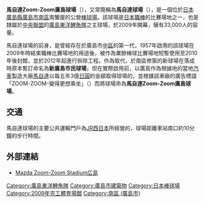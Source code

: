{{Infobox Stadium
|stadium_name=馬自達Zoom-Zoom廣島球場<br>{{lang|ja|MAZDA Zoom-Zoom スタジアム広島}}
|nickname=馬自達球場
|former_names=新廣島市民球場
|image=[[File:MAZDA_Zoom-Zoom_Stadium_Hiroshima_facade.jpg|280px]]<br><small>球場外觀</small><br>[[File:MAZDA_Zoom-Zoom_Stadium_Hiroshima.jpg|280px]]<br><small>自2樓看台俯瞰內野</small>
|location=[[廣島縣|廣島縣]][[廣島市|廣島市]][[南區_(廣島市)|南區]]
|opened=2009年4月10日
|owner=廣島市
|operator=[[廣島東洋鯉魚|廣島東洋鯉魚]]
|main_contractors=[[五洋建設|五洋建設]]<br />{{link-ja|增岡組|増岡組}}
|seating_capacity=33,000
|dimensions=
左外野：101 m<br />中外野：122 m<br />右外野：100 m
}}
'''馬自達Zoom-Zoom廣島球場'''（{{lang-ja|MAZDA Zoom-Zoom スタジアム広島}}），又常簡稱為'''馬自達球場'''（{{lang|ja|マツダスタジアム}}），是一個位於[[日本|日本]][[廣島縣|廣島縣]][[廣島市|廣島市]][[南區_(廣島市)|南區]]南蟹屋的公營[[棒球場|棒球場]]。該球場是[[日本職棒|日本職棒]]的比賽場地之一，也是隸屬於[[中央聯盟|中央聯盟]]的[[廣島東洋鯉魚|廣島東洋鯉魚隊]]之主球場，於2009年開幕，擁有33,000人的容量。

馬自達球場的前身，是曾經存在於廣島市[[中區_(廣島市)|中區]]{{link-ja|基町|基町}}的第一代{{link-ja|廣島市民球場 (初代)|広島市民球場 (初代)|廣島市民球場}}，1957年啟用的該球場在2009年時結束職棒比賽場地的用途後，被作為業餘棒球比賽場地短暫使用至2010年後封館，並於2012年起進行拆除工程。作為取代，於南區修築的新球場在落成時原本暫訂命名為'''新廣島市民球場'''，但在實際啟用前，以廣島作為根據地的當地[[汽車|汽車]]製造大廠[[馬自達|馬自達]]以每五年3億[[日圓|日圓]]的金額取得球場的{{link-en|冠名權|Naming rights}}，並根據該車廠的廣告標語「ZOOM-ZOOM-變得更想乘坐」（{{lang|ja|ZOOM-ZOOM -もっと乗りたくなる。-}}）而將球場命為'''馬自達Zoom-Zoom廣島球場'''。

== 交通 ==
馬自達球場的主要公共運輸門戶為[[JR西日本|JR西日本]]所經營的{{ST|廣島|Y}}，球場距離車站南口約10分鐘的步行時間。

==外部連結==
* [http://www.mazdastadium.jp/ Mazda Zoom-Zoom Stadium広島] {{Wayback|url=http://www.mazdastadium.jp/ |date=20210227042511 }}
{{Commonscat|MAZDA Zoom-Zoom Stadium Hiroshima}}
{{日本職棒球場}}

{{DEFAULTSORT:Matsuda Zuumu Zuumu Sutajiamu Hiroshima}}
[[Category:廣島東洋鯉魚隊|Category:廣島東洋鯉魚隊]]
[[Category:廣島市建築物|Category:廣島市建築物]]
[[Category:日本棒球場|Category:日本棒球場]]
[[Category:2009年完工體育場館|Category:2009年完工體育場館]]
[[Category:南區_(廣島市)|Category:南區 (廣島市)]]
